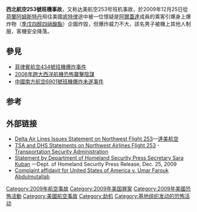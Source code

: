 {{noteTA
|1=zh:基地;zh-hans:“基地”;zh-hk:阿爾蓋達;zh-tw:蓋達;zh-sg:卡伊达;zh-sg:卡伊达;
}}
{{Infobox Airliner accident
|name             = 西北航空253號班機事故<br>达美航空253号班机事故
|image            = N820NW (7885016690).jpg
|image_size       = 230
|caption          = 涉事的N820NW，事发时已经换上达美航空涂装
|Date             = 2009年12月25日
|Type             = 炸彈引爆失敗
|Site             = {{USA}}[[密歇根州|密歇根州]][[罗米吕斯|罗米吕斯]]
|Coordinates      = {{Coord|42.208|N|83.356|W|region:US-MI_type:event|display=inline,title}}
|Aircraft_type    = [[空中客车A330|空中客車A330-323E]]
|Operator         = [[西北航空|西北航空]]
|Tail_number      = N820NW
|Origin           = {{NED}}[[阿姆斯特丹史基浦機場|阿姆斯特丹史基浦機場]]
|Destination      = {{USA}}[[底特律都会韦恩县机场|底特律都会韦恩县机场]]
|Passengers       = 279<ref name=indict>{{cite news|url=http://www.cbsnews.com/htdocs/pdf/Abdulmutallab_Indictment.pdf|date=2010-01-06|title=Indictment in U.S. v. Abdulmutallab|publisher=CBS News|accessdate=2010-01-10|archive-date=2014-01-30|archive-url=https://www.webcitation.org/6N0ZQhH2G?url=http://www.cbsnews.com/htdocs/pdf/Abdulmutallab_Indictment.pdf|dead-url=no}}</ref>
|Crew             = 11<ref name=indict/>
|Injuries         = 2位乘客，及疑犯本人（Umar Farouk Abdulmutallab）
|Fatalities       = 0
|Survivors        = 290
}}
'''西北航空253號班機事故'''，又称达美航空253号班机事故，於2009年12月25日從[[荷蘭|荷蘭]][[阿姆斯特丹|阿姆斯特丹]]飛往美國[[底特律|底特律]]途中被一位懷疑是[[阿爾蓋達|阿爾蓋達]]成員的乘客引爆身上爆炸物（[[季戊四醇四硝酸酯|季戊四醇四硝酸酯]]）企圖炸毀，但爆炸威力不大，該名男子被機上其他人制服，客機安全降落。

== 參見 ==
*[[菲律賓航空434號班機爆炸事件|菲律賓航空434號班機爆炸事件]]
*[[2006年跨大西洋航機恐怖襲擊陰謀|2006年跨大西洋航機恐怖襲擊陰謀]]
*[[中國南方航空6901號班機爆炸未遂事件|中國南方航空6901號班機爆炸未遂事件]]

== 参考 ==
{{Reflist}}

== 外部链接 ==
* [http://news.delta.com/index.php?s=43&item=834 Delta Air Lines Issues Statement on Northwest Flight 253]{{WebCite|url=https://www.webcitation.org/66VbHXJd1?url=http://news.delta.com/index.php?s=43&item=834 |date=20120328200804 |dateformat=iso }}—[[達美航空|達美航空]]
* [https://web.archive.org/web/20091228161442/http://www.tsa.gov/press/happenings/northwest_statement.shtm TSA and DHS Statements on Northwest Airlines Flight 253] - [[Transportation_Security_Administration|Transportation Security Administration]]
* [http://www.dhs.gov/ynews/releases/pr_1261781694515.shtm Statement by Department of Homeland Security Press Secretary Sara Kuban] {{Wayback|url=http://www.dhs.gov/ynews/releases/pr_1261781694515.shtm |date=20120713004241 }}—Dept. of Homeland Security Press Release, Dec. 25, 2009
* [http://graphics8.nytimes.com/packages/pdf/national/20091226ComplaintAffidavit.pdf Complaint affidavit for United States of America v. Umar Farouk Abdulmutallab]{{Wayback|url=http://graphics8.nytimes.com/packages/pdf/national/20091226ComplaintAffidavit.pdf |date=20091229213844 }}

{{2009年航空事故}}

{{DEFAULTSORT:Northwest Airlines Flight 0253}}
[[Category:2009年航空事故|Category:2009年航空事故]]
[[Category:2009年美国罪案|Category:2009年美国罪案]]
[[Category:2009年美國恐怖活動|Category:2009年美國恐怖活動]]
[[Category:美國航空事故|Category:美國航空事故]]
[[Category:劫机|Category:劫机]]
[[Category:基地组织发动的恐怖活动|Category:基地组织发动的恐怖活动]]